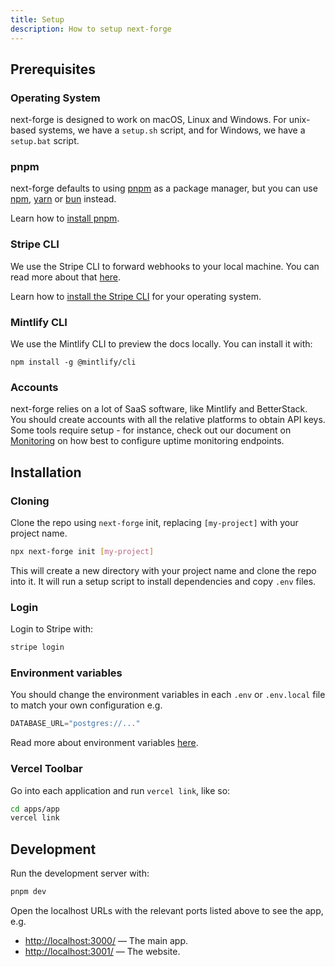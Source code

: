 ```yaml
---
title: Setup
description: How to setup next-forge
---
```


## Prerequisites

### Operating System

next-forge is designed to work on macOS, Linux and Windows. For unix-based systems, we have a `setup.sh` script, and for Windows, we have a `setup.bat` script.

### pnpm

next-forge defaults to using [pnpm](https://pnpm.io/) as a package manager, but you can use [npm](https://www.npmjs.com/), [yarn](https://yarnpkg.com/) or [bun](https://bun.sh/) instead.

Learn how to [install pnpm](https://pnpm.io/installation).

### Stripe CLI

We use the Stripe CLI to forward webhooks to your local machine. You can read more about that [here](/docs/payments).

Learn how to [install the Stripe CLI](https://docs.stripe.com/stripe-cli#install) for your operating system.

### Mintlify CLI

We use the Mintlify CLI to preview the docs locally. You can install it with:

```package-install
npm install -g @mintlify/cli
```

### Accounts

next-forge relies on a lot of SaaS software, like Mintlify and BetterStack. You should create accounts with all the relative platforms to obtain API keys. Some tools require setup - for instance, check out our document on [Monitoring]('/docs/monitoring') on how best to configure uptime monitoring endpoints.

## Installation

### Cloning

Clone the repo using `next-forge` init, replacing `[my-project]` with your project name.

```sh Terminal
npx next-forge init [my-project]
```

This will create a new directory with your project name and clone the repo into it. It will run a setup script to install dependencies and copy `.env` files.

### Login

Login to Stripe with:

```sh Terminal
stripe login
```

### Environment variables

You should change the environment variables in each `.env` or `.env.local` file to match your own configuration e.g.

```js .env.local
DATABASE_URL="postgres://..."
```

Read more about environment variables [here](/docs/env).

### Vercel Toolbar

Go into each application and run `vercel link`, like so:

```sh Terminal
cd apps/app
vercel link
```

## Development

Run the development server with:

```sh Terminal
pnpm dev
```

Open the localhost URLs with the relevant ports listed above to see the app, e.g.

- [http://localhost:3000/](http://localhost:3000/) — The main app.
- [http://localhost:3001/](http://localhost:3001/) — The website.